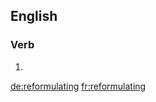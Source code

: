 ==English==

===Verb===
{{head|en|present participle}}

# {{present participle of|reformulate|lang=en|nocat=1}}

[[de:reformulating]]
[[fr:reformulating]]